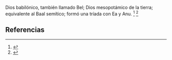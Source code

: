 Dios babilónico, también llamado Bel; Dios mesopotámico de la tierra; equivalente al Baal semítico; formó una tríada con Ea y Anu. <ref>{{lib|LU|95|1|4}}</ref> <ref>{{lib|LU|97|6|2}}</ref> 

== Referencias ==
<references />
